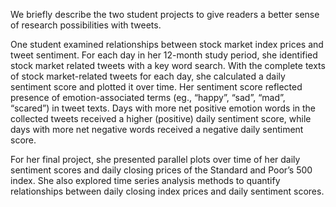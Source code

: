 We briefly describe the two student projects to give readers a better sense of research possibilities with tweets.

One student examined relationships between 
stock market index prices and tweet sentiment. For each day in her 12-month study period, 
she identified stock market related tweets with a key word search. With the complete
texts of stock market-related tweets for each day, she calculated a daily sentiment score and plotted it over time. 
Her sentiment score reflected presence of emotion-associated terms (eg., "happy", "sad", "mad", "scared") 
in tweet texts. Days with more net positive emotion words in the collected tweets received a higher (positive) daily sentiment score, while days with more net negative words received a negative daily sentiment score. 

For her final project, she presented parallel plots over time of her daily sentiment scores and daily closing prices of the Standard and Poor's 500 index. She also explored time series analysis methods to quantify relationships between daily closing index prices and daily sentiment scores. 






